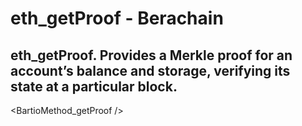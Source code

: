 # eth_getProof - Berachain

## eth_getProof. Provides a Merkle proof for an account’s balance and storage, verifying its state at a particular block.


<BartioMethod_getProof />
